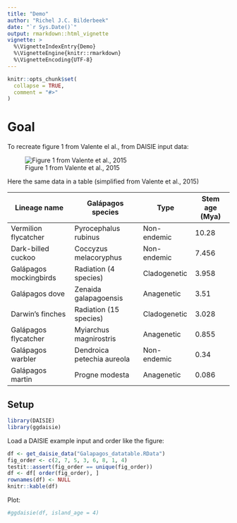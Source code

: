 ```yaml
---
title: "Demo"
author: "Richel J.C. Bilderbeek"
date: "`r Sys.Date()`"
output: rmarkdown::html_vignette
vignette: >
  %\VignetteIndexEntry{Demo}
  %\VignetteEngine{knitr::rmarkdown}
  %\VignetteEncoding{UTF-8}
---
```


```r
knitr::opts_chunk$set(
  collapse = TRUE,
  comment = "#>"
)
```

# Goal

To recreate figure 1 from Valente el al., from DAISIE input data:

![Figure 1 from Valente et al., 2015](valente_et_al_2015_fig_1.png)

Here the same data in a table (simplified from Valente et al., 2015)

Lineage name|Galápagos species|Type|Stem age (Mya)
---|---|---|---
Vermilion flycatcher|Pyrocephalus rubinus|Non-endemic|10.28
Dark-billed cuckoo|Coccyzus melacoryphus|Non-endemic|7.456
Galápagos mockingbirds|Radiation (4 species)|Cladogenetic|3.958
Galápagos dove|Zenaida galapagoensis|Anagenetic|3.51
Darwin’s finches|Radiation (15 species)|Cladogenetic|3.028
Galápagos flycatcher|Myiarchus magnirostris|Anagenetic|0.855
Galápagos warbler|Dendroica petechia aureola|Non-endemic|0.34
Galápagos martin|Progne modesta|Anagenetic|0.086

## Setup

```r
library(DAISIE)
library(ggdaisie)
```

Load a DAISIE example input and order like the figure:

```r
df <- get_daisie_data("Galapagos_datatable.RData")
fig_order <- c(2, 7, 5, 3, 6, 8, 1, 4)
testit::assert(fig_order == unique(fig_order))
df <- df[ order(fig_order), ]
rownames(df) <- NULL
knitr::kable(df)
```


Plot:

```r
#ggdaisie(df, island_age = 4)
```
